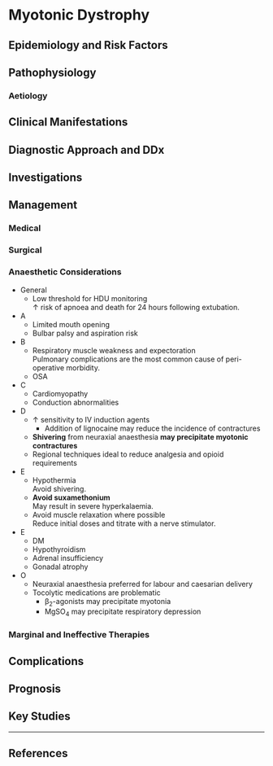 # Myotonic Dystrophy



## Epidemiology and Risk Factors

## Pathophysiology

### Aetiology

## Clinical Manifestations

## Diagnostic Approach and DDx

## Investigations

## Management

### Medical

### Surgical

### Anaesthetic Considerations

* General
	* Low threshold for HDU monitoring\
	↑ risk of apnoea and death for 24 hours following extubation.
* A
	* Limited mouth opening
	* Bulbar palsy and aspiration risk
* B
	* Respiratory muscle weakness and expectoration\
	Pulmonary complications are the most common cause of peri-operative morbidity.
	* OSA
* C
	* Cardiomyopathy
	* Conduction abnormalities
* D
	* ↑ sensitivity to IV induction agents
		* Addition of lignocaine may reduce the incidence of contractures
	* **Shivering** from neuraxial anaesthesia **may precipitate myotonic contractures**
	* Regional techniques ideal to reduce analgesia and opioid requirements
* E
	* Hypothermia\
	Avoid shivering.
	* **Avoid suxamethonium**\
	May result in severe hyperkalaemia.
	* Avoid muscle relaxation where possible\
	Reduce initial doses and titrate with a nerve stimulator.
* E
	* DM
	* Hypothyroidism
	* Adrenal insufficiency
	* Gonadal atrophy
* O
	* Neuraxial anaesthesia preferred for labour and caesarian delivery
	* Tocolytic medications are problematic
		* β~2~-agonists may precipitate myotonia
		* MgSO~4~ may precipitate respiratory depression

### Marginal and Ineffective Therapies

## Complications

## Prognosis

## Key Studies


---

## References
